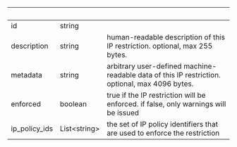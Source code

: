 | &nbsp;        | &nbsp;             | &nbsp;                                                                                         |
| ------------- | ------------------ | ---------------------------------------------------------------------------------------------- |
| id            | string             |                                                                                                |
| description   | string             | human-readable description of this IP restriction. optional, max 255 bytes.                    |
| metadata      | string             | arbitrary user-defined machine-readable data of this IP restriction. optional, max 4096 bytes. |
| enforced      | boolean            | true if the IP restriction will be enforced. if false, only warnings will be issued            |
| ip_policy_ids | List&lt;string&gt; | the set of IP policy identifiers that are used to enforce the restriction                      |
